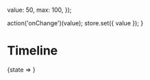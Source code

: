 

  value: 50,
  max: 100,
});

  action('onChange')(value);
  store.set({ value });
}

<Meta title="Components" />

# Timeline

<Preview>
  <Story name="Timeline">
    <State store={store}>
      {state =>
        <Timeline
          max={state.max}
          onChange={onChange}
          value={state.value}
        />
      }
     </State>
  </Story>
</Preview>

<Props of={Timeline} />
